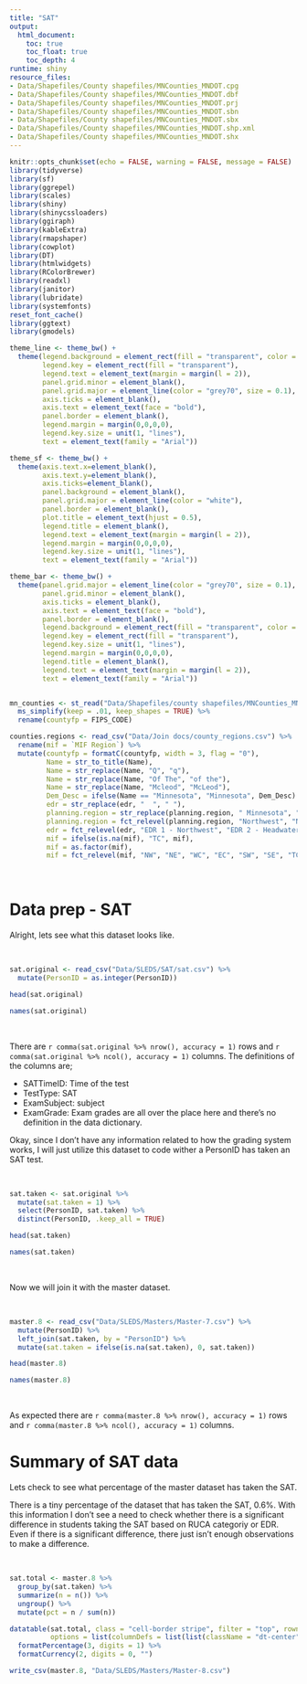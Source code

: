 ```yaml
---
title: "SAT"
output:
  html_document:
    toc: true
    toc_float: true
    toc_depth: 4
runtime: shiny
resource_files:
- Data/Shapefiles/County shapefiles/MNCounties_MNDOT.cpg
- Data/Shapefiles/County shapefiles/MNCounties_MNDOT.dbf
- Data/Shapefiles/County shapefiles/MNCounties_MNDOT.prj
- Data/Shapefiles/County shapefiles/MNCounties_MNDOT.sbn
- Data/Shapefiles/County shapefiles/MNCounties_MNDOT.sbx
- Data/Shapefiles/County shapefiles/MNCounties_MNDOT.shp.xml
- Data/Shapefiles/County shapefiles/MNCounties_MNDOT.shx
---
```


```r
knitr::opts_chunk$set(echo = FALSE, warning = FALSE, message = FALSE)
library(tidyverse)
library(sf)
library(ggrepel)
library(scales)
library(shiny)
library(shinycssloaders)
library(ggiraph)
library(kableExtra)
library(rmapshaper)
library(cowplot)
library(DT)
library(htmlwidgets)
library(RColorBrewer)
library(readxl)
library(janitor)
library(lubridate)
library(systemfonts)
reset_font_cache()
library(ggtext)
library(gmodels)
```

```r
theme_line <- theme_bw() +
  theme(legend.background = element_rect(fill = "transparent", color = "transparent"),
        legend.key = element_rect(fill = "transparent"),
        legend.text = element_text(margin = margin(l = 2)),
        panel.grid.minor = element_blank(),
        panel.grid.major = element_line(color = "grey70", size = 0.1),
        axis.ticks = element_blank(),
        axis.text = element_text(face = "bold"),
        panel.border = element_blank(),
        legend.margin = margin(0,0,0,0),
        legend.key.size = unit(1, "lines"),
        text = element_text(family = "Arial"))

theme_sf <- theme_bw() +
  theme(axis.text.x=element_blank(),
        axis.text.y=element_blank(),
        axis.ticks=element_blank(),
        panel.background = element_blank(),
        panel.grid.major = element_line(color = "white"),
        panel.border = element_blank(),
        plot.title = element_text(hjust = 0.5),
        legend.title = element_blank(),
        legend.text = element_text(margin = margin(l = 2)),
        legend.margin = margin(0,0,0,0),
        legend.key.size = unit(1, "lines"),
        text = element_text(family = "Arial"))

theme_bar <- theme_bw() +
  theme(panel.grid.major = element_line(color = "grey70", size = 0.1),
        panel.grid.minor = element_blank(),
        axis.ticks = element_blank(),
        axis.text = element_text(face = "bold"),
        panel.border = element_blank(),
        legend.background = element_rect(fill = "transparent", color = "transparent"),
        legend.key = element_rect(fill = "transparent"),
        legend.key.size = unit(1, "lines"),
        legend.margin = margin(0,0,0,0),
        legend.title = element_blank(),
        legend.text = element_text(margin = margin(l = 2)),
        text = element_text(family = "Arial"))


mn_counties <- st_read("Data/Shapefiles/county shapefiles/MNCounties_MNDOT.shp", quiet = TRUE) %>%
  ms_simplify(keep = .01, keep_shapes = TRUE) %>%
  rename(countyfp = FIPS_CODE)

counties.regions <- read_csv("Data/Join docs/county_regions.csv") %>%
  rename(mif = `MIF Region`) %>%
  mutate(countyfp = formatC(countyfp, width = 3, flag = "0"),
         Name = str_to_title(Name),
         Name = str_replace(Name, "Q", "q"),
         Name = str_replace(Name, "Of The", "of the"),
         Name = str_replace(Name, "Mcleod", "McLeod"),
         Dem_Desc = ifelse(Name == "Minnesota", "Minnesota", Dem_Desc) ,
         edr = str_replace(edr, "  ", " "),
         planning.region = str_replace(planning.region, " Minnesota", ""),
         planning.region = fct_relevel(planning.region, "Northwest", "Northeast", "Central", "Seven County Mpls-St Paul", "Southwest", "Southeast"),
         edr = fct_relevel(edr, "EDR 1 - Northwest", "EDR 2 - Headwaters", "EDR 3 - Arrowhead", "EDR 4 - West Central", "EDR 5 - North Central", "EDR 6E- Southwest Central", "EDR 6W- Upper Minnesota Valley", "EDR 7E- East Central", "EDR 7W- Central", "EDR 8 - Southwest", "EDR 9 - South Central", "EDR 10 - Southeast", "EDR 11 - 7 County Twin Cities", "Minnesota"),
         mif = ifelse(is.na(mif), "TC", mif),
         mif = as.factor(mif),
         mif = fct_relevel(mif, "NW", "NE", "WC", "EC", "SW", "SE", "TC"))

```

<br>

# Data prep - SAT

Alright, lets see what this dataset looks like.

<br>

```r
sat.original <- read_csv("Data/SLEDS/SAT/sat.csv") %>%
  mutate(PersonID = as.integer(PersonID))

head(sat.original)

names(sat.original)
```

<br>

There are `r comma(sat.original %>% nrow(), accuracy = 1)` rows and `r comma(sat.original %>% ncol(), accuracy = 1)` columns. The definitions of the columns are;

* SATTimeID: Time of the test
* TestType: SAT
* ExamSubject: subject
* ExamGrade: Exam grades are all over the place here and there's no definition in the data dictionary.

Okay, since I don't have any information related to how the grading system works, I will just utilize this dataset to code wither a PersonID has taken an SAT test.

<br>

```r
sat.taken <- sat.original %>%
  mutate(sat.taken = 1) %>%
  select(PersonID, sat.taken) %>%
  distinct(PersonID, .keep_all = TRUE)

head(sat.taken)

names(sat.taken)
```

<br>

Now we will join it with the master dataset.

<br>

```r
master.8 <- read_csv("Data/SLEDS/Masters/Master-7.csv") %>%
  mutate(PersonID) %>%
  left_join(sat.taken, by = "PersonID") %>%
  mutate(sat.taken = ifelse(is.na(sat.taken), 0, sat.taken))

head(master.8)

names(master.8)
```

<br>

As expected there are `r comma(master.8 %>% nrow(), accuracy = 1)` rows and `r comma(master.8 %>% ncol(), accuracy = 1)` columns.


# Summary of SAT data

Lets check to see what percentage of the master dataset has taken the SAT.

There is a tiny percentage of the dataset that has taken the SAT, 0.6%. With this information I don't see a need to check whether there is a significant difference in students taking the SAT based on RUCA categoriy or EDR. Even if there is a significant difference, there just isn't enough observations to make a difference.

<br>

```r
sat.total <- master.8 %>%
  group_by(sat.taken) %>%
  summarize(n = n()) %>%
  ungroup() %>%
  mutate(pct = n / sum(n))

datatable(sat.total, class = "cell-border stripe", filter = "top", rownames = FALSE,
          options = list(columnDefs = list(list(className = "dt-center", targets = 0:1))))  %>%
  formatPercentage(3, digits = 1) %>%
  formatCurrency(2, digits = 0, "")
```

```r
write_csv(master.8, "Data/SLEDS/Masters/Master-8.csv")
```

